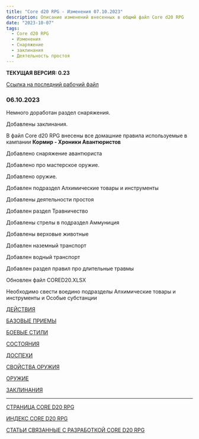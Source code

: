 ```yaml
---
title: "Core d20 RPG - Изменения 07.10.2023"
description: Описание изменений внесенных в общмй файл Core d20 RPG
date: "2023-10-07"
tags:
  - Core d20 RPG
  - Изменения
  - Снаряжение
  - заклинания
  - Деятельность простоя
---
```


**ТЕКУЩАЯ ВЕРСИЯ: 0.23**

[Ссылка на последний рабочий файл](https://1drv.ms/w/s!Atcrhwwo1lBA4rJxN269ggsPOOkL4g?e=Y9GmLH)

### 06.10.2023

Немного доработан раздел снаряжения.

Добавлены заклинания.

В файл Core d20 RPG внесены все домашние правила используемые в кампании **Кормир - Хроники Авантюристов**

Добавлено снаряжение авантюриста

Добавлено про мастерское оружие.

Добавлено оружие.

Добавлен подраздел Алхимические товары и
инструменты

Добавлены деятельности простоя

Добавлен раздел Травничество

Добавлены стрелы в подраздел Аммуниция

Добавлены верховые животные

Добавлен наземный транспорт

Добавлен водный транспорт

Добавлен раздел правил про длительные травмы

Обновлен файл CORED20.XLSX

Необходимо свести воедино подразделы Алхимические товары и инструменты и Особые субстанции

[ДЕЙСТВИЯ](/posts/cored20rpg/actions)

[БАЗОВЫЕ ПРИЕМЫ](/posts/cored20rpg/basicmaneuvers)

[БОЕВЫЕ СТИЛИ](/posts/cored20rpg/fightingstyles)

[СОСТОЯНИЯ](/posts/cored20rpg/conditions)

[ДОСПЕХИ](/posts/cored20rpg/armor)

[СВОЙСТВА ОРУЖИЯ](/posts/cored20rpg/weaponproperties)

[ОРУЖИЕ](/posts/cored20rpg/weapons)

[ЗАКЛИНАНИЯ](/posts/cored20rpg/spells)

---

[СТРАНИЦА CORE D20 RPG](/cored20rpg/)

[ИНДЕКС CORE D20 RPG](/cored20rpg/1)

[СТАТЬИ СВЯЗАННЫЕ С РАЗРАБОТКОЙ CORE D20 RPG](/core-d20/1)
